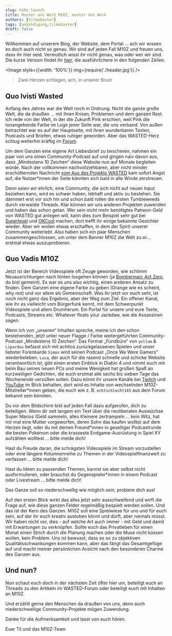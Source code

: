 ```yaml
---
slug: m10z-launch
title: Munter ans Werk M10Z, munter ans Werk
authors: [tilmobaxter]
tags: [ankündigung,tilmobaxter]
draft: false
---
```



Willkommen auf unserem Blog, der Website, dem Portal … ach wir wissen es doch auch nicht so genau. Wir sind auf jeden Fall M10Z und freuen uns, dass ihr
hier seid. Vermutlich wisst ihr nicht genau, was oder wer wir sind. Die kurze Version findet
ihr [hier](https://m10z.de/content/hello), die ausführlichere
in den folgenden Zeilen.

<Image style={{width: '100%'}} img={require('./header.jpg')} />

> Zwei Herzen schlagen, ach, in unserer Brust

<!--truncate-->

## Quo Ivisti Wasted

Anfang des Jahres war die Welt noch in Ordnung. Nicht die ganze große Welt, die da draußen … mit ihren Krisen, Problemen und dem ganzen Rest.
Ich rede von der Welt, in der die Zukunft Pink erschien, weil Pink die tonangebende Farbe im Logo jener Seite war, die uns verband.
Von außen betrachtet war es auf der Hauptseite, mit ihren wunderbaren Texten, Podcasts und Briefen, etwas ruhiger geworden. Aber das WASTED-Herz
schlug weiterhin kräftig im [Forum](https://community.wasted.de).

Um dem Ganzen eine eigene Art Liebesbrief zu bescheren, nahmen ein paar von uns einen Community-Podcast auf und gingen naiv davon aus, dass
„Mindestens 10 Zeichen“ diese Website nun auf Monate begleiten würde. Nach der vollkommen nachvollziehbaren, aber nicht minder erschütternden
Nachricht [vom Aus des Projekts WASTED](https://community.wasted.de/t/goodbye-wasted/2220) kam sofort Angst auf, die Nutzer*innen der Seite
könnten sich bald in alle Winde zerstreuen.

Denn seien wir ehrlich, eine Community, die sich nicht auf neuen Input beziehen kann, wird es schwer haben, lebhaft und aktiv zu bestehen. Sie dämmert
erst vor sich hin und schon bald rollen die ersten Tumbleweeds durch verwaiste Threads. Klar können wir uns anderen Projekten zuwenden und haben das
schon getan. Wer sein nicht mehr benötigtes Patreon-Geld von WASTED gut anlegen will, kann dies zum Beispiel sehr gut bei [Superlevel](https://www.superlevel.de) und [OKCool](https://okcool.space)
machen, dort trefft ihr einige bekannte Gesichter wieder. Aber wir wollen etwas erschaffen, in dem der Spirit unserer Community weiterlebt.
Also haben sich ein paar Menschen zusammengeschlossen, um unter dem Banner M10Z die Welt zu er… erstmal etwas auszuprobieren.

## Quo Vadis M10Z

Jetzt ist der Bereich Videospiele oft Zeuge geworden, wie schlimm Neuausrichtungen nach hinten losgehen können (ja [Bomberman: Act Zero](https://en.wikipedia.org/wiki/Bomberman:_Act_Zero), du bist
gemeint). Es war es uns also wichtig, einen anderen Ansatz zu finden. Dem Ganzen eine eigene Farbe zu geben (Orange wie es scheint, why not) und vor
allem als Gemeinschaft. Was ihr jetzt vor euch seht, ist noch nicht ganz das Ergebnis, aber der Weg zum Ziel. Ein offener Kanal, wie ihr es vielleicht
vom Bürgerfunk kennt, mit dem Schwerpunkt Videospiele und allem Drumherum. Ein Portal für unsere und eure Texte, Podcasts, Streams etc. Whatever
floats your Jackdaw, wie die Assassinen sagen.

Wenn ich von „unseren“ Inhalten spreche, meine ich den schon bestehenden, jetzt unter neuer Flagge / Farbe weitergeführten Community-Podcast
„Mindestens 10 Zeichen“. Das Format „Fundbüro“ von `yollum` & `Lipardus` befasst sich mit achtlos zurückgelassenen Spielen und unser liebster
Forenbarde `Simon` wird seinen Podcast „Once We Were Gamers“ wiederbeleben. `Luca`, der auch für die rasend schnelle und schicke Website verantwortlich
ist, gibt einen ersten Einblick in Diablo 4 und nimmt euch mit beim Bau seines neuen PCs und meine Wenigkeit hat großen Spaß an kurzweiligen
Gedichten, die euch erstmal alle sechs bis sieben Tage das Wochenende versüßen sollen. Dazu könnt ihr unsere Kanäle bei [Twitch](https://www.twitch.tv/m10z_tv) und [YouTube](https://www.youtube.com/channel/UC9urZCkQ5yaj6k9QONOQzDA) im Blick behalten, dort
wird es Inhalte von wechselnden M10Z-Mitstreiter*innen geben, die euch wie z. B. `echtschlecht165` aus dem Forum bekannt sein könnten.

Du vor dem Bildschirm bist auf jeden Fall dazu aufgerufen, dich zu beteiligen. Wenn dir seit langem ein Text über die neoliberalen Auswüchse Super
Marios (Geld sammeln, alles Kleinere zertrampeln … kein Witz, hat mir mal eine Mutter vorgeworfen, deren Sohn das kaufen wollte) auf dem Herzen liegt,
oder du mit deinen Freund*innen in geselliger Podcastrunde die besten Pokémon oder die krasseste Endgame-Ausrüstung in Spiel XY aufzählen
wolltest … bitte melde dich!

Hast du Freude daran, die schrägsten Videospiele im Stream vorzustellen oder eine längere Kolumnenreihe zu Themen in der Videospielfinanzwelt zu
verfassen … bitte melde dich!

Hast du Ideen zu passenden Themen, kannst sie aber selbst nicht ausformulieren, oder brauchst du Gegenspieler*innen in einem Podcast oder
Livestream … bitte melde dich!

Das Ganze soll so niederschwellig wie möglich sein, probiere dich aus!

Auf den ersten Blick wirkt das alles jetzt sehr ausschweifend und wirft die Frage auf, wie diese ganzen Felder regelmäßig bespielt werden sollen. Und das
ist der Kern des Ganzen. M10Z soll eine Spielwiese für uns und für euch sein, auf der ihr euch kreativ austoben könnt und dürft, aber niemals müsst.
Wir haben nicht vor, dies - auf welche Art auch immer - mit Geld und damit mit Erwartungen zu verknüpfen. Sollte euch das Privatleben für einen Monat
einen Strich durch die Planung machen oder die Muse nicht küssen wollen, kein Problem.
Uns ist bewusst, dass es so zu objektiven Qualitätsschwankungen kommen kann, aber das fängt das Gesamtgefüge auf und macht meiner persönlichen Ansicht
nach den besonderen Charme des Ganzen aus.

## Und nun?

Nun schaut euch doch in der nächsten Zeit öfter hier um, beteiligt euch an Threads zu den Artikeln im WASTED-Forum oder beteiligt euch mit Inhalten an
M10Z.

Und erzählt gerne den Menschen da draußen von uns, denn auch niederschwellige Community-Projekte mögen Zuwendung.

Danke für die Aufmerksamkeit und lasst von euch hören.


Euer Til und das M10Z-Team
